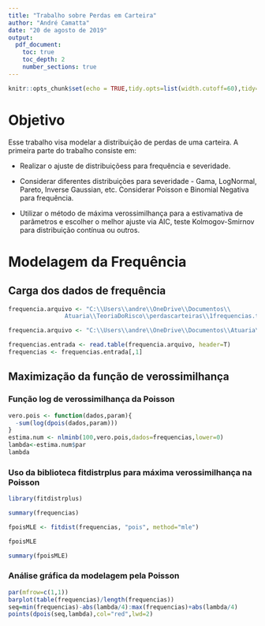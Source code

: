 ```yaml
---
title: "Trabalho sobre Perdas em Carteira"
author: "André Camatta"
date: "20 de agosto de 2019"
output: 
  pdf_document:
    toc: true
    toc_depth: 2
    number_sections: true
---
```



```r
knitr::opts_chunk$set(echo = TRUE,tidy.opts=list(width.cutoff=60),tidy=TRUE)
```

# Objetivo

Esse trabalho visa modelar a distribuição de perdas de uma carteira. A primeira parte do trabalho consiste em:

* Realizar o ajuste de distribuiçõess para frequência e severidade.

* Considerar diferentes distribuições para severidade - Gama, LogNormal, Pareto, Inverse Gaussian, etc.
Considerar Poisson e Binomial Negativa para frequência.

* Utilizar o método de máxima verossimilhança para a estivamativa de parâmetros e escolher o melhor ajuste via AIC, teste Kolmogov-Smirnov para distribuição contínua ou outros.

# Modelagem da Frequência

## Carga dos dados de frequência ##
```r
frequencia.arquivo <- "C:\\Users\\andre\\OneDrive\\Documentos\\
                Atuaria\\TeoriaDoRisco\\perdascarteiras\\1frequencias.txt"
```

```r
frequencia.arquivo <- "C:\\Users\\andre\\OneDrive\\Documentos\\Atuaria\\TeoriaDoRisco\\perdascarteiras\\1frequencias.txt"
```

```r
frequencias.entrada <- read.table(frequencia.arquivo, header=T)
frequencias <- frequencias.entrada[,1]
```

## Maximização da função de verossimilhança ##

### Função log de verossimilhança da Poisson ###
```r
vero.pois <- function(dados,param){
  -sum(log(dpois(dados,param)))
}
estima.num <- nlminb(100,vero.pois,dados=frequencias,lower=0)
lambda<-estima.num$par
lambda
```

### Uso da biblioteca fitdistrplus para máxima verossimilhança na Poisson ###
```r
library(fitdistrplus)

summary(frequencias)

fpoisMLE <- fitdist(frequencias, "pois", method="mle")

fpoisMLE

summary(fpoisMLE)
```

### Análise gráfica da modelagem pela Poisson ###

```r
par(mfrow=c(1,1))
barplot(table(frequencias)/length(frequencias))
seq=min(frequencias)-abs(lambda/4):max(frequencias)+abs(lambda/4)
points(dpois(seq,lambda),col="red",lwd=2)
```
